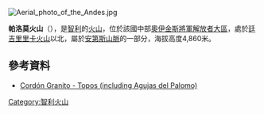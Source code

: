[[Image:Aerial_photo_of_the_Andes.jpg|right]]
{{coord|34|36|28|S|70|17|42|W|type:mountain|display=title}}

'''帕洛莫火山'''（{{lang-es|Cerro El Palomo}}），是[[智利|智利]]的[[火山|火山]]，位於該國中部[[奧伊金斯將軍解放者大區|奧伊金斯將軍解放者大區]]，處於[[廷吉里里卡火山|廷吉里里卡火山]]以北，屬於[[安第斯山脈|安第斯山脈]]的一部分，海拔高度4,860米。

==參考資料==
* [https://web.archive.org/web/20071006122250/http://www.escalando.cl/cordon-tp.htm Cordón Granito - Topos (including Agujas del Palomo)]

{{Chile-geo-stub}}
[[Category:智利火山|Category:智利火山]]